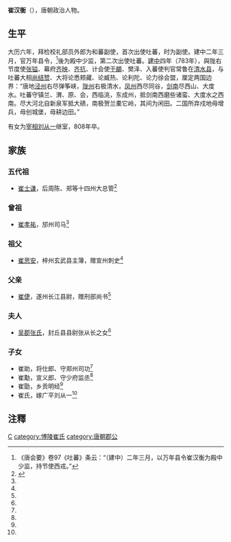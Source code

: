 '''崔汉衡'''（{{bd|?||?|}}），唐朝政治人物。

==生平==
大历六年，拜检校礼部员外郎为和蕃副使，首次出使吐蕃，时为副使。建中二年三月，官万年县令，<ref>《唐会要》卷97《吐蕃》条云：“（建中）二年三月，以万年县令崔汉衡为殿中少监，持节使西戎。”</ref>後为殿中少监，第二次出使吐蕃。[[建中|建中]]四年（783年），與陇右节度使[[张镒|张镒]]、幕府[[齐映|齐映]]、[[齐抗|齐抗]]、计会使[[于頔|于頔]]、樊泽、入蕃使判官常鲁在[[清水县|清水县]]，与吐蕃大相[[尚结赞|尚结赞]]、大将论悉颊藏、论臧热、论利陀、论力徐会盟，厘定两国边界：“唐地[[泾州|泾州]]右尽弹筝峡，[[陇州|陇州]]右极清水，[[凤州|凤州]]西尽同谷，[[剑南|剑南]]尽西山、大度水。吐蕃守镇兰、渭、原、会，西临洮，东成州，抵剑南西磨些诸蛮、大度水之西南。尽大河北自新泉军抵大碛，南极贺兰橐它岭，其间为闲田。二国所弃戍地毋增兵，毋创城堡，毋耕边田。”

有女为[[宰相|宰相]][[刘从一|刘从一]]继室，808年卒。

==家族==
===五代祖===
*[[崔士谦|崔士谦]]，后周陈、郑等十四州大总管<ref name=autogenerated1>{{Cite book | author = 毛阳光，余扶危主编| title = 《洛阳流散唐代墓志汇编 下》 | location =  北京 | publisher = 国家图书馆出版社 | date =  2013年7月 | pages =四七0-四七一 |ISBN =978-7-5013-5179-4| accessdate = 2015-07-17 | url = | language= zh-hant| quote = }}</ref>

===曾祖===
*[[崔孝祐|崔孝祐]]，邡州司马<ref name=autogenerated1 />

===祖父===
*[[崔思安|崔思安]]，梓州玄武县主簿，赠宣州刺史<ref name=autogenerated1 />

===父亲===
*[[崔倢|崔倢]]，遂州长江县尉，赠刑部尚书<ref name=autogenerated1 />

===夫人===
*[[吴郡张氏|吴郡张氏]]，封丘县县尉张从长之女<ref name=autogenerated1 />

===子女===
*崔助，将仕郎、守郑州司功<ref name=autogenerated1 />
*崔勱，宣义郎、守少府监丞<ref name=autogenerated1 />
*崔勖，乡贡明经<ref name=autogenerated1 />
*崔氏，嫁广平刘从一<ref name=autogenerated1 />

== 注釋 ==
{{reflist}}

[[category:唐朝政治人物|C]]
[[category:博陵崔氏|category:博陵崔氏]]
[[category:唐朝郡公|category:唐朝郡公]]